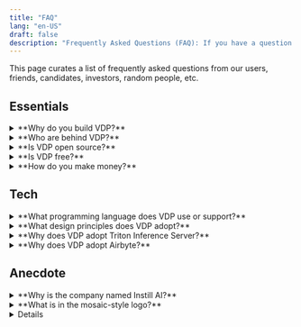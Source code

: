```yaml
---
title: "FAQ"
lang: "en-US"
draft: false
description: "Frequently Asked Questions (FAQ): If you have a question about the open-source data ETL tool VDP https://github.com/instill-ai/vdp, you're in the right place"
---
```


This page curates a list of frequently asked questions from our users, friends, candidates, investors, random people, etc.

## Essentials

<ToggleBlock>
  <details> 
    <summary>**Why do you build VDP?**</summary>

    Modern data stack misses unstructured data processing.

    It is non-trivial to process unstructured data though.
    We used to suffer enough in devising our own deep learning models, putting the models in production, running the day-to-day operation, and endlessly building the peripheral MLOps tools to keep the production AI performance consistent.
    All these happened in-house and were non-scalable.

    There must be a better way, and Versatile Data Pipeline (VDP) is the answer.

    To prevail AI and to make it accessible to everyone, the point is not merely the algorithms (i.e., the AI models) but the infrastructure tooling to connect the value of the algorithms end-to-end with the modern data stack.

    You can find a more detailed narrative in our blog article [Why Instill AI exists](/blog/why-instill-ai-exists/?utm_source=documentation&utm_medium=link) and [Missing piece in modern data stack: unstructured data ETL](/blog/unstructured-data-etl/?utm_source=documentation&utm_medium=link).

  </details>
</ToggleBlock>

<ToggleBlock>
  <details> 
    <summary>**Who are behind VDP?**</summary>

    We are a nimble team formed by members working for years in Computer Vision, Machine Learning, Deep Learning, large-scale database, and cloud-native applications/infrastructure.
    We have in-depth experience in developing and maintaining sophisticated AI systems.

    Before we started to build VDP, we had fought with streaming large volume data (billions of images a day!) to automate Vision tasks using deep learning models, sweating blood to build everything from scratch.

    We have learned that model serving for an effective end-to-end data flow concerns not only **high throughput** and **low latency** but also **cost effectiveness**. These criteria are non-trivial to achieve altogether.
    In the end, we had successfully built a battle-proven AI system in-house and had the system run in production for years.

    What we had built can actually be modularised into working components to benefit a broader spectrum of AI tasks and industry sectors.
    We believe it's time to apply our experiences to make AI more accessible to everyone, especially the data industry.

    In spite of all that, VDP is an open-source project. Everyone is more than welcome to contribute to VDP in any form. Please refer to the [Contribution](../start-here/getting-started#contribution) section.

  </details>
</ToggleBlock>

<ToggleBlock>
  <details> 
    <summary>**Is VDP open source?**</summary>

    Yes. VDP is open source under [Apache License 2.0](https://github.com/instill-ai/vdp/blob/main/LICENSE).

  </details>
</ToggleBlock>

<ToggleBlock>
  <details> 
    <summary>**Is VDP free?**</summary>

    Yes. VDP is open source so you can self-host it in your basement for free.

  </details>
</ToggleBlock>

<ToggleBlock>
  <details> 
    <summary>**How do you make money?**</summary>

    We offer fully managed VDP service on **Instill Cloud** to users who want to get all the power of VDP without any hassle.
    It is currently in Open Alpha and we need your feedback to help shape the future of the service.
    During Open Alpha, we offer a 30-day trial, free pipeline triggers, and free access to pre-trained ML models.
    For more information, see the [Pricing](/pricing) page.

    👉 [Try Instill Cloud free](https://console.instill.tech/?utm_source=documentation&utm_medium=link)

  </details>
</ToggleBlock>

## Tech

<ToggleBlock>
  <details> 
    <summary>**What programming language does VDP use or support?**</summary>

    VDP's backend components are Go-based and frontend console is written in Next.js, TypeScript, and TailwindCSS.

    Nonetheless, VDP is API-first and cloud-native. You can use cURL or the protobuf auto-generated codes to work with VDP. More developer-friendly multi-language SDKs are on our future roadmap.

  </details>
</ToggleBlock>

<ToggleBlock>
  <details> 
    <summary>**What design principles does VDP adopt?**</summary>

    - [Microservice](https://en.wikipedia.org/wiki/Microservices) architecture makes VDP to be extensible, flexible and reusable for scenarios where new components are constantly added in VDP.
      The overall microservice system can be also very efficient at scaling phase to scale each backend instances based on their individual workload.
      For example. the `connector-backend` might be way less busy compared with the `model-backend` in a `SYNC` VDP pipeline.

    - [IDEALS](https://www.infoq.com/articles/microservices-design-ideals) (**I**nterface segregation, **D**eployability, **E**vent-driven, **A**vailability over consistency, **L**oose coupling, and **S**ingle responsibility) design principle sets a rigorous framework when there comes to any VDP design questions in our day-to-day development.

    - [API-first](https://swagger.io/resources/articles/adopting-an-api-first-approach) approach comes naturally with the adoption of microservice and IDEALS. All backend components in VDP are implemented with API-first design principle so the contract is firmly established for whatever necessary integration task coming in the future.

    - [The twelve-factor methodology](https://12factor.net) provides a down-to-earth guideline for the development and deployment of VDP components.

    Building an effective and efficient machine learning product requires implementing the cutting-edge best practices of MLOps.
    There are many essential components involved in the MLOps cycle, and notably, these components are still evolving.

    We believe tooling development in AI and Data industry is marching toward a completely modularisation future, meaning that components in MLOps need to take into account flexibility, extensibility and composability as the first-class citizen as far as the design principle goes.

  </details>
</ToggleBlock>

<ToggleBlock>
  <details> 
    <a name="why-triton"></a>
    <summary>**Why does VDP adopt Triton Inference Server?**</summary>

    There are many great model serving frameworks out there available for production-level model inference — TorchServe, TensorFlow Serving, Seldon, BentoML and Cortex just to name a few.

    VDP is highly opinionated in inference performance, as we are keen to achieve both high-throughput and low-latency at the same time, to make VDP cost-effective for our users.

    AI algorithms can benefit from parallelism by nature, for examples all the pixels/voxels imagined in one 2D/3D image can share the same computing operations.
    We were therefore looking into the highest performant GPU model serving framework to serve in a VDP pipeline.
    Triton Inference Server provides a native way to make the most of NVIDIA GPU architecture (e.g., concurrency, scheduler, batcher) for multiple frameworks including TensorRT, PyTorch, TensorFlow, ONNX, Python and more.

    We are continuously working on new features to help create and import a Triton-based model easier. Please refer to [Prepare Models](/docs/prepare-models/overview) for details.

  </details>
</ToggleBlock>

<ToggleBlock>
  <details> 
    <summary>**Why does VDP adopt Airbyte?**</summary>

    VDP needs to load the structured data transformed from [Model](../core-concepts/model) to [Destination](../core-concepts/connector#destination).
    Since structured data has gained overflowing love in the data industry, instead of reinventing the wheel, what makes more sense is to investigate the best way to plug VDP into the modern data stack for the subsequent structured data journey.

    Soon, Airbyte showed up on our radar.

    Airbyte has provided a good number of destination connectors for structured data.
    In addition, the Airbyte Protocol provides a standardised interface to integrate with VDP.

    Last but not least, we love open source.

  </details>
</ToggleBlock>

## Anecdote

<ToggleBlock>
  <details> 
    <summary>**Why is the company named Instill AI?**</summary>

    We have been attempting to land AI products ever since the surge of deep learning in 2014.
    On the way, we have learned how challenging this can be. To build effective AI products, educate the market about the AI, and eventually see the AI products helping people in real life.
    It is fair to say that we, the whole industry, still have a long way to go.

    We are enthusiastic about being on the journey, to instill the AI technologies gradually to the industry.

    The name is also inspired by a Chinese poem "Delighting in Rain on a Spring Night (春夜喜雨)" by Du Fu (杜甫), particularly for reifying the word "instill":

    > 好雨知時節，當春乃發生。
    > 隨風潛入夜，潤物細無聲。
    > 野徑雲俱黑，江船火獨明。
    > 曉看紅濕處，花重錦官城。

    It's pretty hard to have this poem precisely translated in English, but anyway the main idea is to express how delightful when hard working finally pays off.

  </details>
</ToggleBlock>

<ToggleBlock>
  <details> 
    <summary>**What is in the mosaic-style logo?**</summary>

    Our visual designer [Wen Chen](https://mrwenchen.com/about) has done a great job to embed Instill AI and the meaning of our effort into the logo.

    <div align="center">
      <ZoomableImg
        src="/docs-assets/start-here/why-logo.png"
        alt="logo"
        width="400px"
      />
    </div>

  </details>
</ToggleBlock>

<ToggleBlock>
  <details>

    <summary>**Which one is Instill AI?**</summary>

    Among all the other Instill AIs you could ever find on the Internet, Instill AI with the domain `instill.tech` is the earliest incorporated company in the UK (on 11 June 2020).

    If you Google "Instill AI", please always refer to the right one: https://www.instill.tech to find us. 😉

  </details>
</ToggleBlock>

